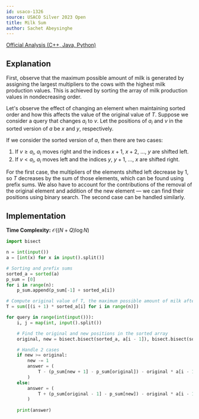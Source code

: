 ```yaml
---
id: usaco-1326
source: USACO Silver 2023 Open
title: Milk Sum
author: Sachet Abeysinghe
---
```


[Official Analysis (C++, Java, Python)](https://usaco.org/current/data/sol_prob1_silver_open23.html)

## Explanation

First, observe that the maximum possible amount of milk is generated by assigning the largest multipliers to the cows with the highest milk production values.
This is achieved by sorting the array of milk production values in nondecreasing order.

Let's observe the effect of changing an element when maintaining sorted order and
how this affects the value of the original value of $T$. Suppose we consider a query that changes $a_i$ to $v$. Let the positions of $a_i$ and $v$ in the sorted version of $a$ be $x$ and $y$, respectively.

If we consider the sorted version of $a$, then there are two cases:
1. If $v \ge a_i$, $a_i$ moves right and the indices $x+1,\ x+2,\ \dots,\ y$ are shifted left.
2. If $v < a_i$, $a_i$ moves left and the indices $y,\ y+1,\ \dots,\ x$ are shifted right.

For the first case, the multipliers of the elements shifted left decrease by 1, so $T$ decreases by the sum of those elements, which can be found using prefix sums.
We also have to account for the contributions of the removal of the original element and addition of the new element — we can find their positions using binary search.
The second case can be handled similarly.

## Implementation

**Time Complexity:** $\mathcal{O}((N + Q)\log N)$

<LanguageSection>
<PySection>

```py
import bisect

n = int(input())
a = [int(x) for x in input().split()]

# Sorting and prefix sums
sorted_a = sorted(a)
p_sum = [0]
for i in range(n):
	p_sum.append(p_sum[-1] + sorted_a[i])

# Compute original value of T, the maximum possible amount of milk after sorting for optimal order
T = sum([(i + 1) * sorted_a[i] for i in range(n)])

for query in range(int(input())):
	i, j = map(int, input().split())

	# Find the original and new positions in the sorted array
	original, new = bisect.bisect(sorted_a, a[i - 1]), bisect.bisect(sorted_a, j)

	# Handle 2 cases
	if new >= original:
		new -= 1
		answer = (
			T - (p_sum[new + 1] - p_sum[original]) - original * a[i - 1] + (new + 1) * j
		)
	else:
		answer = (
			T + (p_sum[original - 1] - p_sum[new]) - original * a[i - 1] + (new + 1) * j
		)
    
	print(answer)
```

</PySection>
</LanguageSection>
